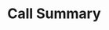 ---
title: "Call Summary"
openapi: "GET /api/v1/call-logs/{id}/summary"
description: "Retrieves the summary for a specific call log"
---